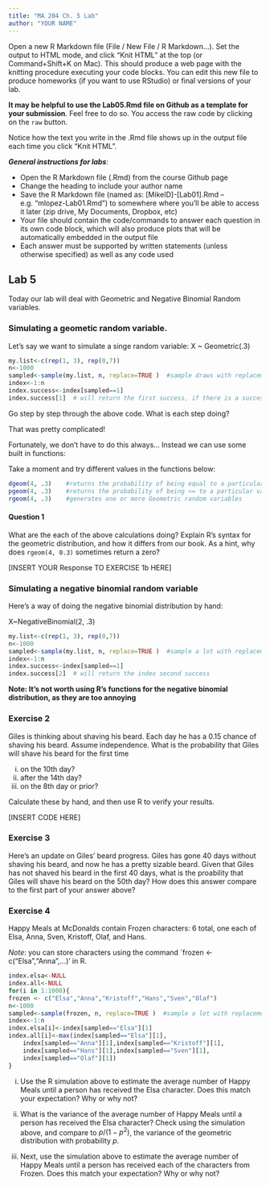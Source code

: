 ```yaml
---
title: "MA 204 Ch. 5 Lab"
author: "YOUR NAME"
---
```


Open a new R Markdown file (File / New File / R Markdown...).  Set the output to HTML mode, and click "Knit HTML" at the top (or Command+Shift+K on Mac).  This should produce a web page with the knitting procedure executing your code blocks.  You can edit this new file to produce homeworks (if you want to use RStudio) or final versions of your lab.

**It may be helpful to use the Lab05.Rmd file on Github as a template for your submission**.  Feel free to do so.  You access the raw code by clicking on the `raw` button.

Notice how the text you write in the .Rmd file shows up in the output file each time you click "Knit HTML".  

***General instructions for labs***: 

+  Open the R Markdown file (.Rmd) from the course Github page
+  Change the heading to include your author name
+  Save the R Markdown file (named as:  [MikeID]-[Lab01].Rmd -- e.g. "mlopez-Lab01.Rmd") to somewhere where you'll be able to access it later (zip drive, My Documents, Dropbox, etc)
+  Your file should contain the code/commands to answer each question in its own code block, which will also produce plots that will be automatically embedded in the output file
+  Each answer must be supported by written statements (unless otherwise specified) as well as any code used


## Lab 5


Today our lab will deal with Geometric and Negative Binomial Random variables.

### Simulating a geometic random variable.  

Let's say we want to simulate a singe random variable: X ~ Geometric(.3)

```r
my.list<-c(rep(1, 3), rep(0,7))
n<-1000
sampled<-sample(my.list, n, replace=TRUE )  #sample draws with replacement
index<-1:n  
index.success<-index[sampled==1]
index.success[1]  # will return the first success, if there is a success
```

Go step by step through the above code. What is each step doing?

That was pretty complicated!  

Fortunately, we don't have to do this always... Instead we can use some built in functions:

Take a moment and try different values in the functions below:

```r
dgeom(4, .3)    #returns the probability of being equal to a particular value for a Geometric random variable
pgeom(4, .3)    #returns the probability of being <= to a particular value for a Geometric random variable
rgeom(4, .3)    #generates one or more Geometric random variables
```


#### Question 1 


What are the each of the above calculations doing? Explain R's syntax for the geometric distribution, and how it differs from our book. As a hint, why does `rgeom(4, 0.3)` sometimes return a zero?


[INSERT YOUR Response TO EXERCISE 1b HERE]



### Simulating a negative binomial random variable 


Here's a way of doing the negative binomial distribution by hand:

X~NegativeBinomial(2, .3)

```r
my.list<-c(rep(1, 3), rep(0,7))
n<-1000
sampled<-sample(my.list, n, replace=TRUE )  #sample a lot with replacement
index<-1:n  
index.success<-index[sampled==1]
index.success[2]  # will return the index second success
```

**Note: It's not worth using R's functions for the negative binomial distribution, as they are too annoying**

### Exercise 2

Giles is thinking about shaving his beard.  Each day he has a 0.15 chance of shaving his beard.  Assume independence.  What is the probability that Giles will shave his beard for the first time 

(i) on the 10th day?  
(ii) after the 14th day? 
(iii) on the 8th day or prior?

Calculate these by hand, and then use R to verify your results.

[INSERT CODE HERE]


### Exercise 3

Here's an update on Giles' beard progress.  Giles has gone 40 days without shaving his beard, and now he has a pretty sizable beard.  Given that Giles has not shaved his beard in the first 40 days, what is the proability that Giles will shave his beard on the 50th day?  How does this answer compare to the first part of your answer above?




### Exercise 4

Happy Meals at McDonalds contain Frozen characters: 6 total, one each of Elsa, Anna, Sven, Kristoff, Olaf, and Hans. 

*Note*: you can store characters using the command `frozen <- c("Elsa","Anna",...)' in R. 

```r
index.elsa<-NULL
index.all<-NULL
for(i in 1:1000){
frozen <- c("Elsa","Anna","Kristoff","Hans","Sven","Olaf")
n<-1000
sampled<-sample(frozen, n, replace=TRUE )  #sample a lot with replacement
index<-1:n  
index.elsa[i]<-index[sampled=="Elsa"][1]
index.all[i]<-max(index[sampled=="Elsa"][1],
    index[sampled=="Anna"][1],index[sampled=="Kristoff"][1],
    index[sampled=="Hans"][1],index[sampled=="Sven"][1],
    index[sampled=="Olaf"][1])
}
```


(i) Use the R simulation above to estimate the average number of Happy Meals until a person has received the Elsa character. Does this match your expectation? Why or why not?

(ii) What is the variance of the average number of Happy Meals until a person has received the Elsa character? Check using the simulation above, and compare to $p/(1-p^2)$, the variance of the geometric distribution with probability *p*.

(iii) Next, use the simulation above to estimate the average number of Happy Meals until a person has received each of the characters from Frozen. Does this match your expectation? Why or why not? 









